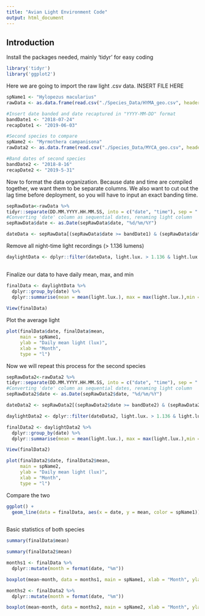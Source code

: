 ```yaml
---
title: "Avian Light Environment Code"
output: html_document
---
```



## Introduction

Install the packages needed, mainly 'tidyr' for easy coding

```r
library('tidyr')
library('ggplot2')
```

Here we are going to import the raw light .csv data. INSERT FILE HERE

```r
spName1 <- "Hylopezus macularius"
rawData <- as.data.frame(read.csv("./Species_Data/HYMA_geo.csv", header=TRUE))

#Insert date banded and date recaptured in "YYYY-MM-DD" format
bandDate1 <- "2018-07-24"
recapDate1 <- "2019-06-03"

#Second species to compare
spName2 <- "Myrmothera campanisona"
rawData2 <- as.data.frame(read.csv("./Species_Data/MYCA_geo.csv", header = TRUE))

#Band dates of second species
bandDate2 <- "2018-8-16"
recapDate2 <- "2019-5-31"
```

Now to format the data organization. Because date and time are compiled together, we want them to be separate columns. We also want to cut out the lag time before deployment, so you will have to input an exact banding time.

```r
sepRawData<-rawData %>%
tidyr::separate(DD.MM.YYYY.HH.MM.SS, into = c("date", "time"), sep = " ")
#Converting 'date' column as sequential dates, renaming light column
sepRawData$date <- as.Date(sepRawData$date, "%d/%m/%Y")

dateData <- sepRawData[(sepRawData$date >= bandDate1) & (sepRawData$date <= recapDate1) ,]

```


Remove all night-time light recordings (> 1.136 lumens)

```r
daylightData <- dplyr::filter(dateData, light.lux. > 1.136 & light.lux. < 1000)
  
```

Finalize our data to have daily mean, max, and min

```r

finalData <- daylightData %>% 
  dplyr::group_by(date) %>%
  dplyr::summarise(mean = mean(light.lux.), max = max(light.lux.),min = min(light.lux.))
  
View(finalData)
```

Plot the average light

```r
plot(finalData$date, finalData$mean,
     main = spName1,
     ylab = "Daily mean light (lux)",
     xlab = "Month",
     type = "l")
```

Now we will repeat this process for the second species
```r
sepRawData2<-rawData2 %>%
tidyr::separate(DD.MM.YYYY.HH.MM.SS, into = c("date", "time"), sep = " ")
#Converting 'date' column as sequential dates, renaming light column
sepRawData2$date <- as.Date(sepRawData2$date, "%d/%m/%Y")

dateData2 <- sepRawData2[(sepRawData2$date >= bandDate2) & (sepRawData2$date <= recapDate2) ,]

daylightData2 <- dplyr::filter(dateData2, light.lux. > 1.136 & light.lux. < 1000)

finalData2 <- daylightData2 %>% 
  dplyr::group_by(date) %>%
  dplyr::summarise(mean = mean(light.lux.), max = max(light.lux.),min = min(light.lux.))

View(finalData2)

plot(finalData2$date, finalData2$mean,
     main = spName2,
     ylab = "Daily mean light (lux)",
     xlab = "Month",
     type = "l")

```


Compare the two
```r

ggplot() + 
  geom_line(data = finalData, aes(x = date, y = mean, color = spName1)) + geom_line(data = finalData2, aes(x = date, y = mean, color = spName2)) + theme(legend.position="bottom")
 
```




Basic statistics of both species
```r
summary(finalData$mean)

summary(finalData2$mean)

```


```r
months1 <- finalData %>%
  dplyr::mutate(month = format(date, "%m"))

boxplot(mean~month, data = months1, main = spName1, xlab = "Month", ylab = "Avg. Light (lux)")  

```

```r
months2 <- finalData2 %>%
  dplyr::mutate(month = format(date, "%m"))

boxplot(mean~month, data = months2, main = spName2, xlab = "Month", ylab = "Avg. Light (lux)")  

```



